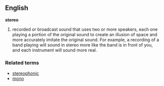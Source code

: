 ==English==
'''stereo'''

#recorded or broadcast sound that uses two or more speakers, each one playing a portion of the original sound to create an illusion of space and more accurately imitate the original sound. For example, a recording of a band playing will sound in stereo more like the band is in front of you, and each instrument will sound more real.

===Related terms===
*[[stereophonic]]
*[[mono]]